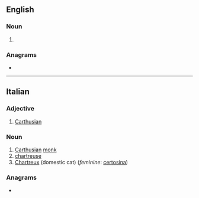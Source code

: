==English==

===Noun===
{{en-noun|-}}

# {{lb|en|art}} {{alt form|en|certosina}}

===Anagrams===
* {{anagrams|en|a=ceinoorst|Socotrine|coronites|cortisone|osteocrin}}

----

==Italian==
{{wikipedia|lang=it}}

===Adjective===
{{it-adj}}

# [[Carthusian]]

===Noun===
{{it-noun|m}}

# [[Carthusian]] [[monk]]
# [[chartreuse]]
# [[Chartreux]] (domestic cat) (''feminine'': [[certosina]])

{{C|it|Domestic cats}}

===Anagrams===
* {{anagrams|it|a=ceinoorst|cortisone|cortonesi|crotonesi|resoconti}}